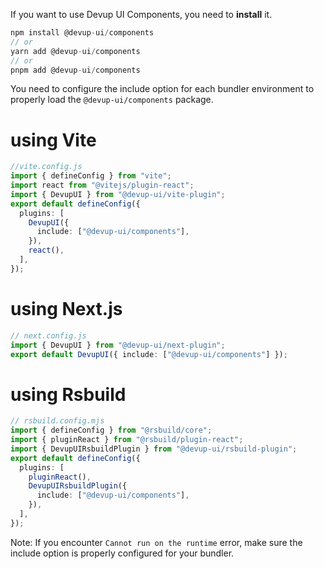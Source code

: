 If you want to use Devup UI Components, you need to **install** it.

```typescript
npm install @devup-ui/components
// or
yarn add @devup-ui/components
// or
pnpm add @devup-ui/components
```

You need to configure the include option for each bundler environment to properly load the `@devup-ui/components` package.

# using Vite

```typescript
//vite.config.js
import { defineConfig } from "vite";
import react from "@vitejs/plugin-react";
import { DevupUI } from "@devup-ui/vite-plugin";
export default defineConfig({
  plugins: [
    DevupUI({
      include: ["@devup-ui/components"],
    }),
    react(),
  ],
});
```

# using Next.js

```typescript
// next.config.js
import { DevupUI } from "@devup-ui/next-plugin";
export default DevupUI({ include: ["@devup-ui/components"] });
```

# using Rsbuild

```typescript
// rsbuild.config.mjs
import { defineConfig } from "@rsbuild/core";
import { pluginReact } from "@rsbuild/plugin-react";
import { DevupUIRsbuildPlugin } from "@devup-ui/rsbuild-plugin";
export default defineConfig({
  plugins: [
    pluginReact(),
    DevupUIRsbuildPlugin({
      include: ["@devup-ui/components"],
    }),
  ],
});
```

Note: If you encounter `Cannot run on the runtime` error, make sure the include option is properly configured for your bundler.

